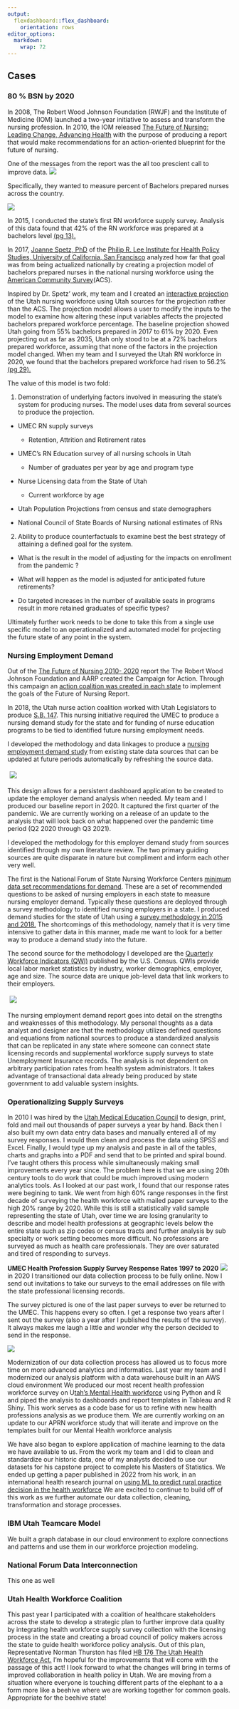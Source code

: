 ```yaml
---
output: 
  flexdashboard::flex_dashboard: 
    orientation: rows
editor_options: 
  markdown: 
    wrap: 72
---
```


## Cases {.tabset}

### 80 % BSN by 2020

In 2008, The Robert Wood Johnson Foundation (RWJF) and the Institute of
Medicine (IOM) launched a two-year initiative to assess and transform
the nursing profession. In 2010, the IOM released [The Future of
Nursing: Leading Change, Advancing
Health](https://www.nursingworld.org/practice-policy/iom-future-of-nursing-report/)
with the purpose of producing a report that would make recommendations
for an action-oriented blueprint for the future of nursing.

One of the messages from the report was the all too prescient call to
improve data. ![](images/messge4.png?display=inline-block)

Specifically, they wanted to measure percent of Bachelors prepared
nurses across the country.

![](images/rec4.png)

In 2015, I conducted the state's first RN workforce supply survey.
Analysis of this data found that 42% of the RN workforce was prepared at
a bachelors level [(pg
13).](https://umec-nursing.utah.gov/wp-content/uploads/UtahRN-LPNSupply2020-Final.pdf)

In 2017, [Joanne Spetz,
PhD](https://nepincollaborative.org/wp-content/uploads/2018/07/Spetz-2018-BSN-80-percent-forecast.pdf)
of the [Philip R. Lee Institute for Health Policy Studies, University of
California, San
Francisco](https://healthpolicy.ucsf.edu/philip-r-lee-institute-health-policy-studies)
analyzed how far that goal was from being actualized nationally by
creating a projection model of bachelors prepared nurses in the national
nursing workforce using the [American Community
Survey](https://www.census.gov/programs-surveys/acs)(ACS).

Inspired by Dr. Spetz' work, my team and I created an [interactive
projection](https://umec-nursing.utah.gov/bsn-projections/) of the Utah
nursing workforce using Utah sources for the projection rather than the
ACS. The projection model allows a user to modify the inputs to the
model to examine how altering these input variables affects the
projected bachelors prepared workforce percentage. The baseline
projection showed Utah going from 55% bachelors prepared in 2017 to 61%
by 2020. Even projecting out as far as 2035, Utah only stood to be at a
72% bachelors prepared workforce, assuming that none of the factors in
the projection model changed. When my team and I surveyed the Utah RN
workforce in 2020, we found that the bachelors prepared workforce had
risen to 56.2% [(pg
29).](https://umec-nursing.utah.gov/wp-content/uploads/UtahRN-LPNSupply2020-Final.pdf)

The value of this model is two fold:

1.  Demonstration of underlying factors involved in measuring the
    state's system for producing nurses. The model uses data from
    several sources to produce the projection.

-   UMEC RN supply surveys

    -   Retention, Attrition and Retirement rates

-   UMEC's RN Education survey of all nursing schools in Utah

    -   Number of graduates per year by age and program type

-   Nurse Licensing data from the State of Utah

    -   Current workforce by age

-   Utah Population Projections from census and state demographers

-   National Council of State Boards of Nursing national estimates of
    RNs

2.  Ability to produce counterfactuals to examine best the best strategy
    of attaining a defined goal for the system.

-   What is the result in the model of adjusting for the impacts on
    enrollment from the pandemic ?

-   What will happen as the model is adjusted for anticipated future
    retirements?

-   Do targeted increases in the number of available seats in programs
    result in more retained graduates of specific types?

Ultimately further work needs to be done to take this from a single use
specific model to an operationalized and automated model for projecting
the future state of any point in the system.

### Nursing Employment Demand

Out of the [The Future of Nursing 2010-
2020](https://www.nursingworld.org/practice-policy/iom-future-of-nursing-report/)
report the The Robert Wood Johnson Foundation and AARP created the
Campaign for Action. Through this campaign an [action coalition was
created in each state](https://campaignforaction.org/state/utah/) to
implement the goals of the Future of Nursing Report.

In 2018, the Utah nurse action coalition worked with Utah Legislators to
produce [S.B. 147](https://le.utah.gov/~2018/bills/static/SB0147.html).
This nursing initiative required the UMEC to produce a nursing demand
study for the state and for funding of nurse education programs to be
tied to identified future nursing employment needs.

I developed the methodology and data linkages to produce a [nursing
employment demand
study](https://umec-nursing.utah.gov/wp-content/uploads/UtahRNEmploymentDemand2020.pdf)
from existing state data sources that can be updated at future periods
automatically by refreshing the source data.

<!-- ![](images/sourcedata.png?display=inline-block) -->

<img src="images/sourcedata.png" style="display: inline-block; margin: 5"/>

This design allows for a persistent dashboard application to be created
to update the employer demand analysis when needed. My team and I
produced our baseline report in 2020. It captured the first quarter of
the pandemic. We are currently working on a release of an update to the
analysis that will look back on what happened over the pandemic time
period (Q2 2020 through Q3 2021).

I developed the methodology for this employer demand study from sources
identified through my own literature review. The two primary guiding
sources are quite disparate in nature but compliment and inform each
other very well.

The first is the National Forum of State Nursing Workforce Centers
[minimum data set recommendations for
demand](https://nursingworkforcecenters.org/wp-content/uploads/2021/12/Nurse_Demand_MDS_RevisedDecember2020.pdf).
These are a set of recommended questions to be asked of nursing
employers in each state to measure nursing employer demand. Typically
these questions are deployed through a survey methodology to identified
nursing employers in a state. I produced demand studies for the state of
Utah using a [survey methodology in 2015 and
2018.](https://umec-nursing.utah.gov/nursing-demand/) The shortcomings
of this methodology, namely that it is very time intensive to gather
data in this manner, made me want to look for a better way to produce a
demand study into the future.

The second source for the methodology I developed are the [Quarterly
Workforce Indicators (QWI)](https://lehd.ces.census.gov/doc/QWI_101.pdf)
published by the U.S. Census. QWIs provide local labor market statistics
by industry, worker demographics, employer, age and size. The source
data are unique job-level data that link workers to their employers.

<!-- ![](images/MDSQWIcomp.png?display=inline-block)  -->

<img src="images/MDSQWIcomp.png" style="display: inline-block; margin: 5"/>

The nursing employment demand report goes into detail on the strengths
and weaknesses of this methodology. My personal thoughts as a data
analyst and designer are that the methodology utilizes defined questions
and equations from national sources to produce a standardized analysis
that can be replicated in any state where someone can connect state
licensing records and supplemental workforce supply surveys to state
Unemployment Insurance records. The analysis is not dependent on
arbitrary participation rates from health system administrators. It
takes advantage of transactional data already being produced by state
government to add valuable system insights.

### Operationalizing Supply Surveys

In 2010 I was hired by the [Utah Medical Education
Council](https://umec.utah.gov) to design, print, fold and mail out
thousands of paper surveys a year by hand. Back then I also built my own
data entry data bases and manually entered all of my survey responses. I
would then clean and process the data using SPSS and Excel. Finally, I
would type up my analysis and paste in all of the tables, charts and
graphs into a PDF and send that to be printed and spiral bound. I've
taught others this process while simultaneously making small
improvements every year since. The problem here is that we are using
20th century tools to do work that could be much improved using modern
analytics tools. As I looked at our past work, I found that our response
rates were begining to tank. We went from high 60% range responses in
the first decade of surveying the health workforce with mailed paper
surveys to the high 20% range by 2020. While this is still a statistically valid sample representing the state of Utah, over time we are losing granularity to describe and model health professions at geographic levels below the entire state such as zip codes or census tracts and further analysis by sub specialty or work setting becomes more difficult. No professions are surveyed as much as health care professionals. They are over saturated and tired of responding to surveys.

**UMEC Health Profession Supply Survey Response Rates 1997 to 2020**
![](images/surveyresponse.png) in 2020 I transitioned our data
collection process to be fully online. Now I send out invitations to
take our surveys to the email addresses on file with the state
professional licensing records.

The survey pictured is one of the last paper surveys to ever be returned
to the UMEC. This happens every so often. I get a response two years
after I sent out the survey (also a year after I published the results
of the survey). It always makes me laugh a little and wonder why the
person decided to send in the response.

![](images/rnsurvey.jpg)

Modernization of our data collection process has allowed us to focus
more time on more advanced analytics and informatics. Last year my team
and I modernized our analysis platform with a data warehouse built in an
AWS cloud environment We produced our most recent health profession
workforce survey on U[tah's Mental Health
workforce](https://umec.utah.gov/publications/mental-health/) using
Python and R and piped the analysis to dashboards and report templates
in Tableau and R Shiny. This work serves as a code base for us to refine
with new health professions analysis as we produce them. We are
currently working on an update to our APRN workforce study that will
iterate and improve on the templates built for our Mental Health
workforce analysis

We have also began to explore application of machine learning to the
data we have available to us. From the work my team and I did to clean
and standardize our historic data, one of my analysts decided to use our
datasets for his capstone project to complete his Masters of Statistics.
We ended up getting a paper published in 2022 from his work, in an
international health research journal on [using ML to predict rural
practice decision in the health
workforce](https://www.rrh.org.au/journal/article/7050){target="_blank"
rel="noopener noreferrer"} We are excited to continue to build off of
this work as we further automate our data collection, cleaning,
transformation and storage processes.

### IBM Utah Teamcare Model

We built a graph database in our cloud environment to explore
connections and patterns and use them in our workforce projection
modeling.

### National Forum Data Interconnection

This one as well

### Utah Health Workforce Coalition

This past year I participated with a coalition of healthcare
stakeholders across the state to develop a strategic plan to further
improve data quality by integrating health workforce supply survey
collection with the licensing process in the state and creating a broad
council of policy makers across the state to guide health workforce
policy analysis. Out of this plan, Representative Norman Thurston has
filed [HB 176 The Utah Health Workforce
Act.](https://le.utah.gov/~2022/bills/static/HB0176.html) I'm hopeful
for the improvements that will come with the passage of this act! I look
forward to what the changes will bring in terms of improved
collaboration in health policy in Utah. We are moving from a situation
where everyone is touching different parts of the elephant to a a form
more like a beehive where we are working together for common goals.
Appropriate for the beehive state!
